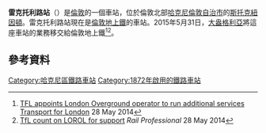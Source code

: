 {{Infobox London station
| name          = 雷克托利路<br />Rectory Road
| image_name    = Rectory Road stn entrance look east.JPG
| caption       = 
| manager       = [[倫敦地上鐵|倫敦地上鐵]]
| fare_zone     = 2
| locale        = [[斯托克紐因頓|斯托克紐因頓]]
| borough       = [[哈克尼區|哈克尼區]]
| start         = 
| platforms     = 2
| railexits0405 = 0.194
| railcode      = REC
| symbol        = overground
<!--
| railexits0506 = {{decrease}} 0.171
| railexits0607 = {{increase}} 0.279
| railexits0708 = {{increase}} 0.307-->
| railexits0809 = {{increase}} 0.350
| railexits0910 = {{increase}} 0.379
| railexits1011 = {{increase}} 0.609
| railexits1112 = {{increase}} 0.703
| railexits1213 = {{increase}} 0.786
| railexits1314 = {{increase}} 0.855
| latitude      = 51.559
| longitude     = -0.068
| dft_category  = E
}}
'''雷克托利路站'''（{{lang-en|Rectory Road railway station}}）是[[倫敦|倫敦]]的一個車站，位於倫敦北部[[哈克尼倫敦自治市|哈克尼倫敦自治市]]的[[斯托克紐因頓|斯托克紐因頓]]。雷克托利路站現在是[[倫敦地上鐵|倫敦地上鐵]]的車站。2015年5月31日，[[大盎格利亞|大盎格利亞]]將這座車站的業務移交給倫敦地上鐵<ref>[http://www.tfl.gov.uk/info-for/media/press-releases/2014/may/tfl-appoints-london-overground-operator-to-run-additional-services TFL appoints London Overground operator to run additional services] {{Wayback|url=http://www.tfl.gov.uk/info-for/media/press-releases/2014/may/tfl-appoints-london-overground-operator-to-run-additional-services |date=20170805221917 }} [[Transport_for_London|Transport for London]] 28 May 2014</ref><ref>[http://www.railpro.co.uk/news/?idArticles=2024 TfL count on LOROL for support] {{Wayback|url=http://www.railpro.co.uk/news/?idArticles=2024 |date=20141129042945 }} ''Rail Professional'' 28 May 2014</ref>。

==參考資料==
{{reflist}}

{{倫敦地上鐵李河谷線}}

{{DEFAULTSORT:Rectory Road}}
[[Category:哈克尼區鐵路車站|Category:哈克尼區鐵路車站]]
[[Category:1872年啟用的鐵路車站|Category:1872年啟用的鐵路車站]]